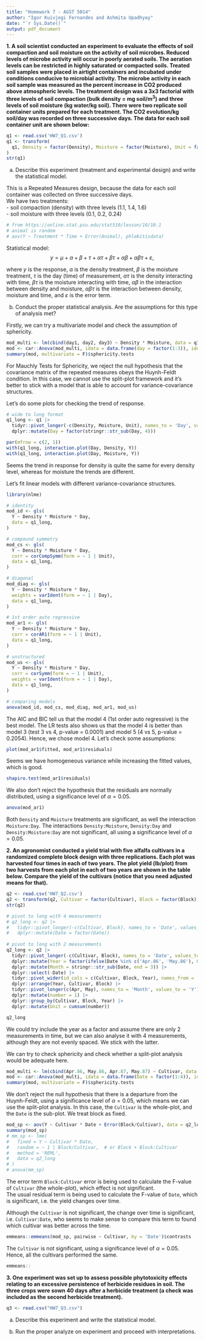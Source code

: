 ```yaml
---
title: "Homework 7 - AGST 5014"
author: "Igor Kuivjogi Fernandes and Ashmita Upadhyay"
date: "`r Sys.Date()`"
output: pdf_document
---
```


__1. A soil scientist conducted an experiment to evaluate the effects of soil 
compaction and soil moisture on the activity of soil microbes. Reduced levels of
microbe activity will occur in poorly aerated soils. The aeration levels can be 
restricted in highly saturated or compacted soils. Treated soil samples were placed
in airtight containers and incubated under conditions conducive to microbial activity.
The microbe activity in each soil sample was measured as the percent increase in
CO2 produced above atmospheric levels. The treatment design was a 3x3 factorial
with three levels of soil compaction (bulk density = mg soil/m$^3$) and three levels
of soil moisture (kg water/kg soil). There were two replicate soil container units
prepared for each treatment. The CO2 evolution/kg soil/day was recorded on three
successive days. The data for each soil container unit are shown below:__    

```r
q1 <- read.csv('HW7_Q1.csv')
q1 <- transform(
  q1, Density = factor(Density), Moisture = factor(Moisture), Unit = factor(Unit)
)
str(q1)
```

a) Describe this experiment (treatment and experimental design) and write the 
statistical model.     

This is a Repeated Measures design, because the data for each soil container was collected on three successive days.   
We have two treatments:   
- soil compaction (density) with three levels (1.1, 1.4, 1.6)    
- soil moisture with three levels (0.1, 0.2, 0.24)   

```r
# from https://online.stat.psu.edu/stat510/lesson/10/10.1
# animal is random
# aov(Y ~ Treatment * Time + Error(Animal), phlebitisdata)
```

Statistical model: 
$$
y = \mu + \alpha + \beta + \tau + \alpha \tau + \beta \tau + \alpha \beta + \alpha \beta \tau + \varepsilon,
$$

where $y$ is the response, $\alpha$ is the density treatment, $\beta$ is the moisture treatment, $\tau$ is the day (time) of measurement, $\alpha \tau$ is the density interacting with time, $\beta \tau$ is the moisture interacting with time, $\alpha \beta$ in the interaction between density and moisture, $\alpha \beta \tau$ is the interaction between density, moisture and time, and $\varepsilon$ is the error term.    


b) Conduct the proper statistical analysis. Are the assumptions for this type of analysis met?   

Firstly, we can try a multivariate model and check the assumption of sphericity.      
```r
mod_multi <- lm(cbind(day1, day2, day3) ~ Density * Moisture, data = q1)
mod <- car::Anova(mod_multi, idata = data.frame(day = factor(1:3)), idesign = ~day)
summary(mod, multivariate = F)$sphericity.tests
```

For Mauchly Tests for Sphericity, we reject the null hypothesis that the covariance matrix of the repeated measures obeys the Huynh-Feldt condition. In this case, we cannot use the split-plot framework and it's better to stick with a model that is able to account for variance-covariance structures.      

Let's do some plots for checking the trend of response.
```r
# wide to long format
q1_long <- q1 |>
  tidyr::pivot_longer(-c(Density, Moisture, Unit), names_to = 'Day', values_to = 'Y') |>
  dplyr::mutate(Day = factor(stringr::str_sub(Day, 4)))

par(mfrow = c(2, 1))
with(q1_long, interaction.plot(Day, Density, Y))
with(q1_long, interaction.plot(Day, Moisture, Y))
```

Seems the trend in response for density is quite the same for every density level, whereas for moisture the trends are different.    

Let's fit linear models with different variance-covariance structures.   
```r
library(nlme)

# identity
mod_id <- gls(
  Y ~ Density * Moisture * Day, 
  data = q1_long, 
)

# compound symmetry
mod_cs <- gls(
  Y ~ Density * Moisture * Day, 
  corr = corCompSymm(form = ~ 1 | Unit),  
  data = q1_long, 
)

# diagonal
mod_diag <- gls(
  Y ~ Density * Moisture * Day, 
  weights = varIdent(form = ~ 1 | Day),
  data = q1_long, 
)

# 1st order auto regressive
mod_ar1 <- gls(
  Y ~ Density * Moisture * Day, 
  corr = corAR1(form = ~ 1 | Unit),  
  data = q1_long, 
)

# unstructured
mod_us <- gls(
  Y ~ Density * Moisture * Day, 
  corr = corSymm(form = ~ 1 | Unit),  
  weights = varIdent(form = ~ 1 | Day),
  data = q1_long, 
)

# comparing models
anova(mod_id, mod_cs, mod_diag, mod_ar1, mod_us)
```

The AIC and BIC tell us that the model 4 (1st order auto regressive) is the best model. The LR tests also shows us that the model 4 is better than
model 3 (test 3 vs 4, p-value = $0.0001$) and model 5 (4 vs 5, p-value = $0.2054$). Hence, we chose model 4.
Let's check some assumptions:   
```r
plot(mod_ar1$fitted, mod_ar1$residuals)
```
Seems we have homogeneous variance while increasing the fitted values, which is good.   

```r
shapiro.test(mod_ar1$residuals)
```

We also don't reject the hypothesis that the residuals are normally distributed, using a significance level of $\alpha = 0.05$.   

```r
anova(mod_ar1)
```

Both `Density` and `Moisture` treatments are significant, as well the interaction `Moisture:Day`. The interactions `Density:Moisture`, `Density:Day` and `Density:Moisture:Day` are not significant, all using a significance level of $\alpha = 0.05$.     

__2. An agronomist conducted a yield trial with five alfalfa cultivars in a randomized
complete block design with three replications. Each plot was harvested four times
in each of two years. The plot yield (lb/plot) from two harvests from each plot in each of two years are shown in the table below. Compare the yield of the cultivars (notice that you need adjusted means for that).__    

```r
q2 <- read.csv('HW7_Q2.csv')
q2 <- transform(q2, Cultivar = factor(Cultivar), Block = factor(Block))
str(q2)
```


```r
# pivot to long with 4 measurements
# q2_long <- q2 |>
#   tidyr::pivot_longer(-c(Cultivar, Block), names_to = 'Date', values_to = 'Y') |>
#   dplyr::mutate(Date = factor(Date))
  
# pivot to long with 2 measurements
q2_long <- q2 |>
  tidyr::pivot_longer(-c(Cultivar, Block), names_to = 'Date', values_to = 'Y') |>
  dplyr::mutate(Year = factor(ifelse(Date %in% c('Apr.86', 'May.86'), 86, 87))) |>
  dplyr::mutate(Month = stringr::str_sub(Date, end = 3)) |>
  dplyr::select(-Date) |>
  tidyr::pivot_wider(id_cols = c(Cultivar, Block, Year), names_from = 'Month', values_from = 'Y') |>
  dplyr::arrange(Year, Cultivar, Block) |>
  tidyr::pivot_longer(c(Apr, May), names_to = 'Month', values_to = 'Y') |>
  dplyr::mutate(number = 1) |>
  dplyr::group_by(Cultivar, Block, Year) |>
  dplyr::mutate(Unit = cumsum(number))

q2_long
```

We could try include the year as a factor and assume there are only 2 measurements in time, but we can also analyse it with 4 measurements, although they are not evenly spaced. We stick with the latter.      

<!-- ```{r, message = F} -->
<!-- # identity -->
<!-- mod_id <- gls( -->
<!--   Y ~ Cultivar * Date,  -->
<!--   data = q2_long,  -->
<!-- ) -->

<!-- # compound symmetry -->
<!-- mod_cs <- update(mod_id, corr = corCompSymm(form = ~ 1 | Block)) -->

<!-- # diagonal -->
<!-- mod_diag <- update(mod_id, weights = varIdent(form = ~ 1 | Date)) -->

<!-- # 1st order auto regressive -->
<!-- mod_ar1 <- update(mod_id, corr = corAR1(form = ~ 1 | Block)) -->

<!-- # unstructured -->
<!-- # not converging -->
<!-- # mod_us <- update(mod_id, corr = corSymm(form = ~ 1 | Block), weights = varIdent(form = ~ 1 | Date)) -->

<!-- # comparing models -->
<!-- anova(mod_id, mod_cs, mod_diag, mod_ar1) -->
<!-- ``` -->

<!-- It's clear that identity model was the best (lower AIC, lower BIC, and LR test was not significant, i.e. model 1 is better than model 2).    -->

We can try to check sphericity and check whether a split-plot analysis would be adequate here.   
```r
mod_multi <- lm(cbind(Apr.86, May.86, Apr.87, May.87) ~ Cultivar, data = q2)
mod <- car::Anova(mod_multi, idata = data.frame(Date = factor(1:4)), idesign = ~Date)
summary(mod, multivariate = F)$sphericity.tests
```

We don't reject the null hypothesis that there is a departure from the Huynh-Feldt, using a significance level of $\alpha = 0.05$, which means we can use the split-plot analysis. In this case, the `Cultivar` is the whole-plot, and the `Date` is the sub-plot. We treat block as fixed.      
```r
mod_sp <- aov(Y ~ Cultivar * Date + Error(Block/Cultivar), data = q2_long)
summary(mod_sp)
# mm_sp <- lme(
#   fixed = Y ~ Cultivar * Date,
#   random = ~ 1 | Block/Cultivar,  # or Block + Block:Cultivar
#   method = 'REML',
#   data = q2_long
# )
# anova(mm_sp)
```

The error term `Block:Cultivar` error is being used to calculate the F-value of `Cultivar` (the whole-plot), which effect is not significant.      
The usual residual term is being used to calculate the F-value of `Date`, which is significant, i.e. the yield changes over time.     

Although the `Cultivar` is not significant, the change over time is significant, i.e. `Cultivar:Date`, who seems to make sense to compare this term to found which cultivar was better across the time.   
```r
emmeans::emmeans(mod_sp, pairwise ~ Cultivar, by = 'Date')$contrasts
```



The `Cultivar` is not significant, using a significance level of $\alpha = 0.05$. Hence, all the cultivars performed the same. 

```r
emmeans::
```


__3. One experiment was set up to assess possible phytotoxicity effects relating
to an excessive persistence of herbicide residues in soil. The three crops
were sown 40 days after a herbicide treatment (a check was included as the second
herbicide treatment).__    
```r
q3 <- read.csv("HW7_Q3.csv")
```

a) Describe this experiment and write the statistical model.



b) Run the proper analyze on experiment and proceed with 
interpretations. 



